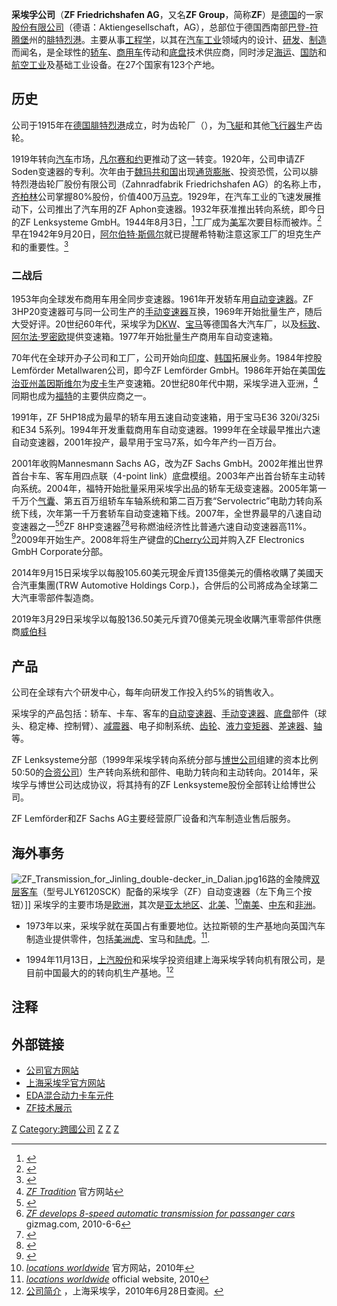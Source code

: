{{noteTA
|G1=DE
|G2=Motor
|1=zh-tw:ZF Group;zh-cn:采埃孚;
|2=zh-hans:施佩尔;zh-hant:史佩爾;
|3=zh-cn:液力变矩器; zh-tw:扭矩轉換器;
}}

{{Infobox_Company
|company_name = <big>ZF Friedrichshafen AG</big><br><big>采埃孚公司</big><br><small>''Innovationen, die sich rechnen''</small>
|company_logo = [[File:ZF_Official_Logo.svg|200px]]
|company_type = （[[Aktiengesellschaft|Aktiengesellschaft，AG]]）
|predecessor      = 
|foundation       = {{start date and age|1915|8|20}}
|location         = {{GER}}[[巴登-符腾堡|巴登-符腾堡]][[腓特烈港_(德国)|腓特烈港]]
|area_served      = 全球<ref name=ZF_org>{{cite web|title=采埃孚在全球|url=http://www.zfss.com/Web/DesktopModules/HT/chinese/contact/20070615154250.aspx|date=|work=ZF Friedrichshafen AG|publisher=ZF.com|accessdate=2010-06-28|deadurl=yes|archiveurl=https://web.archive.org/web/20090422013052/http://www.zfss.com/web/DesktopModules/ht/chinese/contact/20070615154250.aspx|archivedate=2009-04-22}}</ref>
|key_people       = 汉斯-乔治·赫特（Hans-Georg Härter）<small>（[[CEO|CEO]]）</small>
|industry         = [[工程学|工程]]、[[制造业|制造业]]：<br>[[汽车工业|汽车工业]]（轿车、商用车）、<br>[[海运|海运]]、[[航空|航空]]
|products         = [[变速器|变速器]]、<ref name=ZF_org/>[[转向|转向]]、[[轴|车轴]]配件
|production       = 
|services         = [[设计|设计]]、[[研发|研发]]
|revenue          = {{increase}} €29,154 百万 (2015)<ref name="2015AR">{{cite web|title=Annual Report 2015|url=http://www.zf.com/corporate/media/en_de/corporate_6/company_8/company_profile_3/facts_figures/docs/1803_ZF_GB2015_DEEN.pdf|author=ZF Friedrichshafen AG|publisher=ZF.com|accessdate=1 March 2017}}</ref>
|operating_income = {{increase}} €1,596 百万 (2015)<ref name="2015AR"/>
|net_income       = {{increase}} €1,019 百万 (2015)<ref name="2015AR"/>
|assets           = {{increase}} €30,332 百万 (2015)<ref name=2015AR />
|equity           = {{increase}} €5,850 百万 (2015)<ref name=2015AR />
|num_employees    = {{increase}} 138,269 (2015)<ref name=2015AR />
|divisions        = Car Powertrain Technology,<ref name=ZF_org/><br> Car Chassis Technology,<ref name=ZF_org/><br> Commercial Vehicle Technology ,<ref name=ZF_org/><br> Industrial Technology,<ref name=ZF_org/><br> Active & Passive Safety Technology,<ref name=ZF_org/><br> Electronic Systems,<ref name=ZF_org/><br> ZF Services,<ref name=ZF_org/>
|homepage         = [http://www.ZF.com ZF.com]
|footnotes        = 
|intl             = yes
}}
'''采埃孚公司'''（'''ZF Friedrichshafen AG'''，又名'''ZF Group'''，简称'''ZF'''）是[[德国|德国]]的一家[[股份有限公司|股份有限公司]]（德语：Aktiengesellschaft，AG），总部位于德国西南部[[巴登-符腾堡|巴登-符腾堡]]州的[[腓特烈港_(德国)|腓特烈港]]。主要从事[[工程学|工程学]]，以其在[[汽车工业|汽车工业]]领域内的设计、[[研发|研发]]、[[制造业|制造]]而闻名，是全球性的[[轿车|轿车]]、[[商用车|商用车]]传动和[[底盘|底盘]]技术供应商，同时涉足[[海运|海运]]、[[国防|国防]]和[[航空|航空]][[工业|工业]]及基础工业设备。在27个国家有123个产地。

==历史==
公司于1915年在[[德国|德国]][[腓特烈港_(德国)|腓特烈港]]成立，时为齿轮厂（{{lang-de|Zahnradfabrik}}），为[[飞艇_(轻航空器)|飞艇]]和其他[[飞行器|飞行器]]生产齿轮。

1919年转向[[汽车|汽车]]市场，[[凡尔赛和约|凡尔赛和约]]更推动了这一转变。1920年，公司申请ZF Soden变速器的专利。次年由于[[魏玛共和国|魏玛共和国]]出现[[通货膨胀|通货膨胀]]、投资恐慌，公司以腓特烈港齿轮厂股份有限公司（Zahnradfabrik Friedrichshafen AG）的名称上市，[[齊柏林飛船|齐柏林]]公司掌握80%股份，价值400万[[马克|马克]]。1929年，在汽车工业的飞速发展推动下，公司推出了汽车用的ZF Aphon变速器。1932年获准推出转向系统，即今日的ZF Lenksysteme GmbH。1944年8月3日，<ref>{{Cite web |url=http://www.15thaf.org/49th_BW/461st_BG//Missions/August1944.htm |title=''461st Bombardement Group'' |accessdate=2010-06-28 |archive-date=2010-09-07 |archive-url=https://web.archive.org/web/20100907060756/http://www.15thaf.org/49th_BW/461st_BG/Missions/August1944.htm |dead-url=no }}</ref>工厂成为[[美军|美军]]{{tsl|en|Fifteenth Air Force|空军第15梯队}}次要目标而被炸。<ref>{{cite web|title=August 1944|url=http://www.461st.org/Missions/August1944.htm|work=461st Bombardment Group Association|publisher=461st.org|accessdate=19 September 2009-9-19|archive-date=2010-01-05|archive-url=https://web.archive.org/web/20100105010516/http://www.461st.org/Missions/August1944.htm|dead-url=no}}</ref>早在1942年9月20日，[[阿尔伯特·斯佩尔|阿尔伯特·斯佩尔]]就已提醒希特勒注意这家工厂的坦克生产和{{tsl|en|Combined Bomber Offensive|轰炸机联合进攻}}{{tsl|en|Second Raid on Schweinfurt|第二次对施威因伏特空袭}}的重要性。<ref>{{cite book|last=Speer|first=Albert|origyear=1969 - {{lang-de|Erinnerungen}}（回忆）|year=1970|others=理查德和克拉拉·温斯顿（Clara Winston）翻译|title=《Inside the Third Reich》|url=https://archive.org/details/insidethirdreich00spee|publisher=Macmillan|location=纽约、多伦多|page=[https://archive.org/details/insidethirdreich00spee/page/415 415]|id={{LCCN|70||119132}}|isbn=978-0-684-82949-4|page=433}}</ref>

===二战后===
1953年向全球发布商用车用全同步变速器。1961年开发轿车用[[自动变速器|自动变速器]]。ZF 3HP20变速器可与同一公司生产的[[手动变速器|手动变速器]]互换，1969年开始批量生产，随后大受好评。20世纪60年代，采埃孚为[[DKW|DKW]]、[[宝马|宝马]]等德国各大汽车厂，以及[[标致|标致]]、[[阿尔法·罗密欧|阿尔法·罗密欧]]提供变速箱。1977年开始批量生产商用车自动变速箱。

70年代在全球开办子公司和工厂，公司开始向[[印度|印度]]、[[韩国|韩国]]拓展业务。1984年控股Lemförder Metallwaren公司，即今ZF Lemförder GmbH。1986年开始在美国[[佐治亚州|佐治亚州]][[蓋恩斯維爾_(喬治亞州)|盖因斯维尔]]为[[皮卡|皮卡]]生产变速箱。20世纪80年代中期，采埃孚进入亚洲，<ref>[http://www.zf.com/corporate/de/company/tradition/company_history/chronicle_1915_2005/chronicle_1915_2005.html ''ZF Tradition''] {{webarchive|url=https://web.archive.org/web/20091014233930/http://www.zf.com/corporate/de/company/tradition/company_history/chronicle_1915_2005/chronicle_1915_2005.html |date=2009-10-14 }}官方网站</ref>同期也成为[[福特|福特]]的主要供应商之一。

1991年，ZF 5HP18成为最早的轿车用五速自动变速箱，用于宝马E36 320i/325i和E34 5系列。1994年开发重载商用车自动变速器。1999年在全球最早推出六速自动变速器，2001年投产，最早用于宝马7系，如今年产约一百万台。

2001年收购Mannesmann Sachs AG，改为ZF Sachs GmbH。2002年推出世界首台卡车、客车用四点联（4-point link）底盘模组。2003年产出首台轿车主动转向系统。2004年，福特开始批量采用采埃孚出品的轿车无级变速器。2005年第一千万个[[气囊|气囊]]、第五百万组轿车车轴系统和第二百万套“Servolectric”电助力转向系统下线，次年第一千万套轿车自动变速箱下线。2007年，全世界最早的八速自动变速器之一<ref>{{cite web|title=8-speed automatic|url=http://www.lexus.eu/range/ls/key-features/engine/engine-8-speed-automatic.aspx|work=Lexus-Europe|date=© 2009|publisher=Lexus.eu|accessdate=19 September 2009-9-19|deadurl=yes|archiveurl=https://web.archive.org/web/20090303180007/http://www.lexus.eu/range/ls/key-features/engine/engine-8-speed-automatic.aspx|archivedate=2009年3月3日}}</ref><ref>[http://www.gizmag.com/go/7188/ ''ZF develops 8-speed automatic transmission for passanger cars''] gizmag.com, 2010-6-6</ref>ZF 8HP变速器<ref>{{cite web|url=http://paultan.org/archives/2007/05/03/zf-unveiled-new-8-speed-automatic-gearbox/|title=ZF unveils new 8-speed automatic gearbox|work=PaulTan.org|date=2007-05-03|accessdate=2009-09-18|archive-date=2009-04-30|archive-url=https://web.archive.org/web/20090430161249/http://paultan.org/archives/2007/05/03/zf-unveiled-new-8-speed-automatic-gearbox/|dead-url=no}}</ref><ref>{{cite web|title=The freedom to exceed limits |url=http://www.zf.com/zfXmlServlet?forward=true&resultUrl=/productRedirect&productPage=/corporate/en/products/product_overview/ProductDetailPage.jsp&sessionAttribute=xmlRoot&serviceUrl=http://apps01.zf.com/zf.productDataBase/service/showProductPage&productID=336241&languageISOCode=EN&productTypeID=316700&applicationID=12288&applicationGroupID=&businessUnitShortcut=&divisionShortcut=&oemID=&oemProductID= |format=PDF |work=ZF Friedrichshafen AG |accessdate=2009-09-18 }}{{dead link|date=六月 2017 |bot=InternetArchiveBot }}</ref>号称燃油经济性比普通六速自动变速器高11%。<ref>{{cite web|title=Fuel saving and minimizing CO2 emissions|url=http://www.zf.com/corporate/en/products/innovations/8hp_automatic_transmissions/lower_consumption/lower_consumption.html|work=ZF Friedrichshafen AG|accessdate=2009-09-18|deadurl=yes|archiveurl=https://web.archive.org/web/20090719174513/http://www.zf.com/corporate/en/products/innovations/8hp_automatic_transmissions/lower_consumption/lower_consumption.html|archivedate=2009-07-19}}</ref>2009年开始生产。2008年将生产键盘的[[樱桃公司|Cherry公司]]并购入ZF Electronics GmbH Corporate分部。

2014年9月15日采埃孚以每股105.60美元現金斥資135億美元的價格收購了美國天合汽車集團(TRW Automotive Holdings Corp.)，合併后的公司將成為全球第二大汽車零部件製造商。

2019年3月29日采埃孚以每股136.50美元斥資70億美元現金收購汽車零部件供應商[[威伯科|威伯科]]

==产品==
公司在全球有六个研发中心，每年向研发工作投入约5%的销售收入。

采埃孚的产品包括：轿车、卡车、客车的[[自动变速器|自动变速器]]、[[手动变速器|手动变速器]]、[[底盘|底盘]]部件（球头、稳定棒、控制臂）、[[减震器|减震器]]、电子抑制系统、[[齿轮|齿轮]]、[[液力变矩器|液力变矩器]]、[[差速器|差速器]]、[[轴|轴]]等。

ZF Lenksysteme分部（1999年采埃孚转向系统分部与[[博世公司|博世公司]]组建的资本比例50:50的[[合资公司|合资公司]]）生产转向系统和部件、电助力转向和主动转向。2014年，采埃孚与博世公司达成协议，将其持有的ZF Lenksysteme股份全部转让给博世公司。

ZF Lemförder和ZF Sachs AG主要经营原厂设备和汽车制造业售后服务。

==海外事务==
[[File:ZF_Transmission_for_Jinling_double-decker_in_Dalian.jpg|thumb]]16路的金陵牌[[双层巴士|双层客车]]（型号JLY6120SCK）配备的采埃孚（ZF）自动变速器（左下角三个按钮）]]
采埃孚的主要市场是[[欧洲|欧洲]]，其次是[[亚太地区|亚太地区]]、[[北美|北美]]、<ref>[http://www.zf.com/corporate/de/company/locations_worldwide/north_america/north_america_overview.html ''locations worldwide''] {{webarchive|url=https://web.archive.org/web/20100706181308/http://www.zf.com/corporate/de/company/locations_worldwide/north_america/north_america_overview.html |date=2010-07-06 }}官方网站，2010年</ref>[[南美|南美]]、[[中东|中东]]和[[非洲|非洲]]。

*1973年以来，采埃孚就在英国占有重要地位。达拉斯顿的生产基地向英国汽车制造业提供零件，包括[[美洲虎|美洲虎]]、宝马和[[陆虎|陆虎]]。<ref>[http://www.zf.com/corporate/de/company/locations_worldwide/europe/great-britain_locations/great-britain.jsp ''locations worldwide''] {{webarchive|url=https://web.archive.org/web/20090705085748/http://www.zf.com/corporate/de/company/locations_worldwide/europe/great-britain_locations/great-britain.jsp |date=2009-07-05 }}official website, 2010</ref>.

*1994年11月13日，[[上海汽车工业（集团）总公司|上汽股份]]和采埃孚投资组建上海采埃孚转向机有限公司，是目前中国最大的的转向机生产基地。<ref>[http://www.zfss.com/Web/DesktopModules/HT/chinese/companynews/20070615125350.aspx 公司简介] {{webarchive|url=https://web.archive.org/web/20090422003139/http://www.zfss.com/Web/DesktopModules/HT/chinese/companynews/20070615125350.aspx |date=2009-04-22 }}，上海采埃孚，2010年6月28日查阅。</ref>

==注释==
{{reflist}}

==外部链接==
{{Commonscat|ZF Friedrichshafen|采埃孚}}
*[http://www.ZF.com 公司官方网站]
*[https://web.archive.org/web/20161130124815/http://www.zfss.com/ 上海采埃孚官方网站]
*[http://www.man-mn.de/de/media/Pressemeldungen/show_press.jsp?id=86472 EDA混合动力卡车元件] {{Wayback|url=http://www.man-mn.de/de/media/Pressemeldungen/show_press.jsp?id=86472 |date=20090115063112 }}
*[http://www.motortrend.com/features/auto_news/2008/112_0807_zf_technology_showcase/index.html ZF技术展示]

{{Automotive industry in Germany}}
{{Authority control}}
[[Category:德國汽車公司|Z]]
[[Category:跨國公司|Category:跨國公司]]
[[Category:1915年成立的公司|Z]]
[[Category:汽車零件供應商|Z]]
[[Category:巴登-符騰堡州公司|Z]]